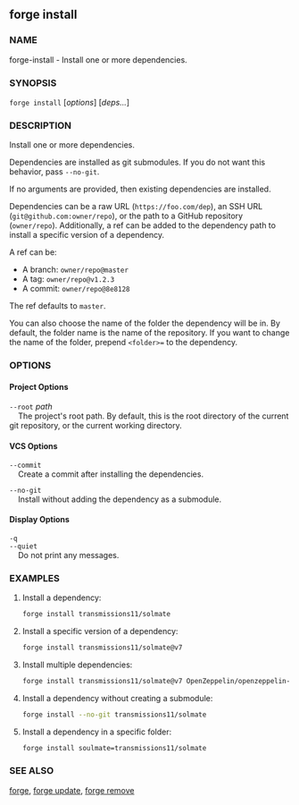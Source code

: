 
## forge install

### NAME

forge-install - Install one or more dependencies.

### SYNOPSIS

`forge install` [*options*] [*deps...*]

### DESCRIPTION

Install one or more dependencies.

Dependencies are installed as git submodules. If you do not want this behavior, pass `--no-git`.

If no arguments are provided, then existing dependencies are installed.

Dependencies can be a raw URL (`https://foo.com/dep`), an SSH URL (`git@github.com:owner/repo`), or the path to a GitHub repository (`owner/repo`).
Additionally, a ref can be added to the dependency path to install a specific version of a dependency.

A ref can be:

- A branch: `owner/repo@master`
- A tag: `owner/repo@v1.2.3`
- A commit: `owner/repo@8e8128`

The ref defaults to `master`.

You can also choose the name of the folder the dependency will be in. By default, the folder name is the name of
the repository. If you want to change the name of the folder, prepend `<folder>=` to the dependency.

### OPTIONS

#### Project Options

`--root` _path_  
&nbsp;&nbsp;&nbsp;&nbsp;The project's root path. By default, this is the root directory of the current git repository, or the current working directory.

#### VCS Options

`--commit`  
&nbsp;&nbsp;&nbsp;&nbsp;Create a commit after installing the dependencies.

`--no-git`  
&nbsp;&nbsp;&nbsp;&nbsp;Install without adding the dependency as a submodule.

#### Display Options

`-q`  
`--quiet`  
&nbsp;&nbsp;&nbsp;&nbsp;Do not print any messages.

<CommonOptions />

### EXAMPLES

1. Install a dependency:

   ```sh
   forge install transmissions11/solmate
   ```

2. Install a specific version of a dependency:

   ```sh
   forge install transmissions11/solmate@v7
   ```

3. Install multiple dependencies:

   ```sh
   forge install transmissions11/solmate@v7 OpenZeppelin/openzeppelin-contracts
   ```

4. Install a dependency without creating a submodule:

   ```sh
   forge install --no-git transmissions11/solmate
   ```

5. Install a dependency in a specific folder:
   ```sh
   forge install soulmate=transmissions11/solmate
   ```

### SEE ALSO

[forge](./forge.md), [forge update](./forge-update.md), [forge remove](./forge-remove.md)
